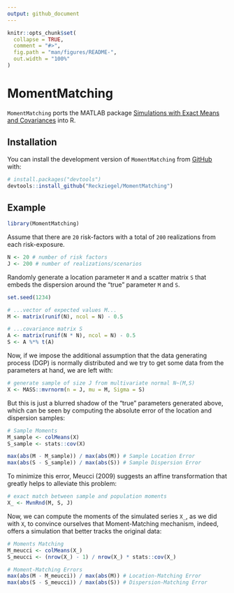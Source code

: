 ```yaml
---
output: github_document
---
```


<!-- README.md is generated from README.Rmd. Please edit that file -->

```r
knitr::opts_chunk$set(
  collapse = TRUE,
  comment = "#>",
  fig.path = "man/figures/README-",
  out.width = "100%"
)
```

# MomentMatching

<!-- badges: start -->
<!-- badges: end -->

`MomentMatching` ports the MATLAB package [Simulations with Exact Means and Covariances](https://la.mathworks.com/matlabcentral/fileexchange/24416-simulations-with-exact-means-and-covariances?s_tid=prof_contriblnk) into R.

## Installation

You can install the development version of `MomentMatching` from [GitHub](https://github.com/) with:

``` r
# install.packages("devtools")
devtools::install_github("Reckziegel/MomentMatching")
```
## Example

```r
library(MomentMatching)
```

Assume that there are `20` risk-factors with a total of `200` realizations from each
risk-exposure.

```r
N <- 20 # number of risk factors
J <- 200 # number of realizations/scenarios
```

Randomly generate a location parameter `M` and a scatter matrix `S` that embeds the dispersion around the "true" parameter `M` and `S`.

```r
set.seed(1234)

# ...vector of expected values M...
M <- matrix(runif(N), ncol = N) - 0.5

# ...covariance matrix S
A <- matrix(runif(N * N), ncol = N) - 0.5
S <- A %*% t(A)
```

Now, if we impose the additional assumption that the data generating process (DGP) is normally distributed and we try to get some data from the parameters at hand, 
we are left with: 

```r
# generate sample of size J from multivariate normal N~(M,S)
X <- MASS::mvrnorm(n = J, mu = M, Sigma = S) 
```

But this is just a blurred shadow of the "true" parameters generated above, which can be 
seen by computing the absolute error of the location and dispersion samples:

```r
# Sample Moments
M_sample <- colMeans(X)
S_sample <- stats::cov(X)

max(abs(M - M_sample)) / max(abs(M)) # Sample Location Error
max(abs(S - S_sample)) / max(abs(S)) # Sample Dispersion Error
```

To minimize this error, Meucci (2009) suggests an affine transformation that greatly 
helps to alleviate this problem: 

```r
# exact match between sample and population moments
X_ <- MvnRnd(M, S, J) 
```

Now, we can compute the moments of the simulated series `X_`, as we did with `X`, to 
convince ourselves that Moment-Matching mechanism, indeed, offers a simulation that 
better tracks the original data:

```r
# Moments Matching
M_meucci <- colMeans(X_)
S_meucci <- (nrow(X_) - 1) / nrow(X_) * stats::cov(X_)

# Moment-Matching Errors
max(abs(M - M_meucci)) / max(abs(M)) # Location-Matching Error
max(abs(S - S_meucci)) / max(abs(S)) # Dispersion-Matching Error
```

